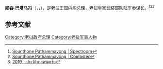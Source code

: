 '''顺吞·巴塔马冯'''（{{lang-lo|'''ສຸນທອນ ປະຖຳມະວົງ '''}}，{{lang-en|'''Sounthone Pathammavong'''}}，{{bd|1911年|？月？日|1985年|？月？日|catIdx=S}}），是[[老挝王国|老挝王国]][[老挝政府总理|内阁总理]]，[[老挝皇家武装部队|老挝皇家武装部队]]陆军参谋长。<ref>[https://www.spectroom.com/1025086113-sounthone-pathammavong Sounthone Pathammavong | Spectroom]</ref><ref>[https://www.combster.tv/t/5086113-sounthone-pathammavong?utm_source=spectroom_web&utm_medium=banner&utm_campaign=cross_promo Sounthone Pathammavong | Combster]</ref><ref>[http://historyasiago.blogspot.com/2019/ 2019 - ประวัติศาสตร์เอเชีย]</ref>

== 参考文献 ==
{{Reflist}}

[[Category:老挝政府总理|Category:老挝政府总理]]
[[Category:老挝军事人物|Category:老挝军事人物]]